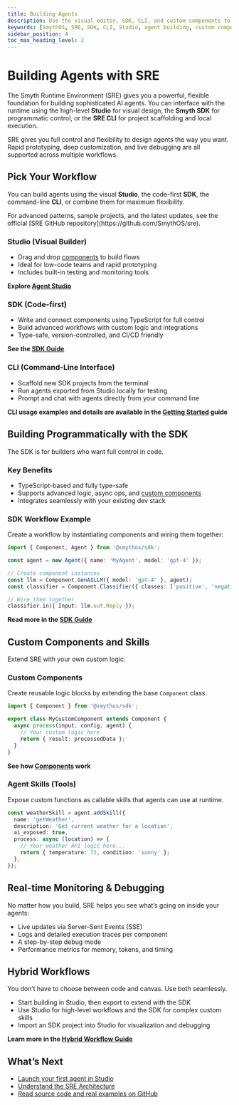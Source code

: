 ```yaml
---
title: Building Agents
description: Use the visual editor, SDK, CLI, and custom components to design, monitor, and extend agents in the Smyth Runtime Environment.
keywords: [SmythOS, SRE, SDK, CLI, Studio, agent building, custom components, observability]
sidebar_position: 4
toc_max_heading_level: 2
---
```


# Building Agents with SRE

The Smyth Runtime Environment (SRE) gives you a powerful, flexible foundation for building sophisticated AI agents. You can interface with the runtime using the high-level **Studio** for visual design, the **Smyth SDK** for programmatic control, or the **SRE CLI** for project scaffolding and local execution.

<InfoCallout title="Why this matters">
SRE gives you full control and flexibility to design agents the way you want. Rapid prototyping, deep customization, and live debugging are all supported across multiple workflows.
</InfoCallout>

<Spacer size="md" />

## Pick Your Workflow

You can build agents using the visual **Studio**, the code-first **SDK**, the command-line **CLI**, or combine them for maximum flexibility.

<TipCallout title="Advanced patterns from the SRE repo">
For advanced patterns, sample projects, and the latest updates, see the official [SRE GitHub repository](https://github.com/SmythOS/sre).
</TipCallout>

### Studio (Visual Builder)

-   Drag and drop [components](/docs/agent-runtime/components) to build flows
-   Ideal for low-code teams and rapid prototyping
-   Includes built-in testing and monitoring tools

 **Explore [Agent Studio](/docs/agent-studio/overview)**

### SDK (Code-first)

-   Write and connect components using TypeScript for full control
-   Build advanced workflows with custom logic and integrations
-   Type-safe, version-controlled, and CI/CD friendly

 **See the [SDK Guide](/docs/agent-runtime/sdk-guide)**

### CLI (Command-Line Interface)

-   Scaffold new SDK projects from the terminal
-   Run agents exported from Studio locally for testing
-   Prompt and chat with agents directly from your command line

 **CLI usage examples and details are available in the [Getting Started](/docs/agent-runtime/getting-started) guide**

<Spacer size="md" />

## Building Programmatically with the SDK

The SDK is for builders who want full control in code.

### Key Benefits

-   TypeScript-based and fully type-safe
-   Supports advanced logic, async ops, and [custom components](/docs/agent-runtime/components)
-   Integrates seamlessly with your existing dev stack

### SDK Workflow Example

Create a workflow by instantiating components and wiring them together:

```typescript
import { Component, Agent } from '@smythos/sdk';

const agent = new Agent({ name: 'MyAgent', model: 'gpt-4' });

// Create component instances
const llm = Component.GenAILLM({ model: 'gpt-4' }, agent);
const classifier = Component.Classifier({ classes: ['positive', 'negative'] }, agent);

// Wire them together
classifier.in({ Input: llm.out.Reply });
```

 **Read more in the [SDK Guide](/docs/agent-runtime/sdk-guide)**

<Spacer size="md" />

## Custom Components and Skills

Extend SRE with your own custom logic.

### Custom Components

Create reusable logic blocks by extending the base <code>Component</code> class.

```typescript
import { Component } from '@smythos/sdk';

export class MyCustomComponent extends Component {
  async process(input, config, agent) {
    // Your custom logic here
    return { result: processedData };
  }
}
```

 **See how [Components](/docs/agent-runtime/components) work**

### Agent Skills (Tools)

Expose custom functions as callable skills that agents can use at runtime.

```typescript
const weatherSkill = agent.addSkill({
  name: 'getWeather',
  description: 'Get current weather for a location',
  ai_exposed: true,
  process: async (location) => {
    // Your weather API logic here...
    return { temperature: 72, condition: 'sunny' };
  },
});
```

<Spacer size="md" />

## Real-time Monitoring & Debugging

No matter how you build, SRE helps you see what’s going on inside your agents:

-   Live updates via Server-Sent Events (SSE)
-   Logs and detailed execution traces per component
-   A step-by-step debug mode
-   Performance metrics for memory, tokens, and timing

<Spacer size="md" />

## Hybrid Workflows

You don’t have to choose between code and canvas. Use both seamlessly.

-   Start building in Studio, then export to extend with the SDK
-   Use Studio for high-level workflows and the SDK for complex custom skills
-   Import an SDK project into Studio for visualization and debugging

 **Learn more in the [Hybrid Workflow Guide](/docs/agent-runtime/hybrid-workflows)**

<Spacer size="md" />

## What’s Next

-   [Launch your first agent in Studio](/docs/agent-studio/quickstart/quickstart)
-   [Understand the SRE Architecture](/docs/agent-runtime/architecture)
-   [Read source code and real examples on GitHub](https://github.com/SmythOS/sre)

<Spacer size="md" />
